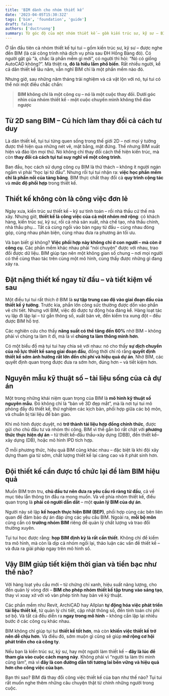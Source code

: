 ```yaml
---
title: 'BIM dành cho nhóm thiết kế'
date: '2023-04-05T15:30:32Z'
tags: ['bim', 'foundation', 'guide']
draft: false
authors: ['ductruong']
summary: Từ góc độ của một nhóm thiết kế – gồm kiến trúc sư, kỹ sư – BIM thường bị nhầm lẫn là chỉ một phần mềm nào đó.
---
```


Ở lần đầu tiên cả nhóm thiết kế tụi tui – gồm kiến trúc sư, kỹ sư – được nghe đến BIM (là cái công trình nhà dịch vụ phía sau ĐH Hồng Bàng đó). Có người gật gù “à, chắc là phần mềm gì mới”, có người thì hỏi: “Nó có giống AutoCAD không?”. Mà thiệt ra, **đó là hiểu lầm phổ biến**. Rất nhiều người, kể cả dân thiết kế lâu năm, vẫn nghĩ BIM chỉ là một phần mềm nào đó.

Nhưng giờ, sau những năm tháng trải nghiệm và cả vật lộn với nó, tụi tui có thể nói một điều chắc chắn:

> **BIM không chỉ là một công cụ – nó là một cuộc thay đổi. Dưới góc nhìn của nhóm thiết kế - một cuộc chuyển mình không thể đảo ngược**

<TOCInline toc={props.toc} exclude="" />

## Từ 2D sang BIM – Cú hích làm thay đổi cả cách tư duy

Là dân thiết kế, tụi tui từng quen sống trong thế giới 2D – nơi mọi ý tưởng được thể hiện qua những nét vẽ, mặt bằng, mặt đứng. Thế nhưng BIM xuất hiện và đảo lộn mọi thứ. Nó không chỉ thay đổi cách thể hiện kiến trúc, mà còn **thay đổi cả cách tụi tui suy nghĩ về một công trình**.

Ban đầu, học cách sử dụng công cụ BIM là thử thách – không ít người ngán ngẩm vì phải “học lại từ đầu”. Nhưng rồi tụi tui nhận ra: **việc học phần mềm chỉ là phần nổi của tảng băng**. BIM thực chất thay đổi cả **quy trình cộng tác** và **mức độ phối hợp** trong thiết kế.

## Thiết kế không còn là công việc đơn lẻ

Ngày xưa, kiến trúc sư thiết kế – kỹ sư tính toán – rồi nhà thầu cứ thế mà xây. Nhưng giờ, **thiết kế là công việc của cả một nhóm mở rộng**: có khách hàng, kiến trúc sư, kỹ sư, rồi cả nhà sản xuất, nhà chế tạo, nhà thầu chính, nhà thầu phụ… Tất cả cùng ngồi vào bàn ngay từ đầu – cùng nhau đóng góp, cùng nhau phản biện, cùng nhau đưa ra phương án tối ưu.

Và bạn biết gì không? **Việc phối hợp này không chỉ ở con người – mà còn ở công cụ**. Các phần mềm khác nhau phải “nói chuyện” được với nhau, trao đổi được dữ liệu. BIM giúp tạo nên một không gian số chung – nơi mọi người có thể cùng thao tác trên cùng một mô hình, cùng thấy được những gì đang xảy ra.

## Đặt nặng thiết kế ngay từ đầu – và tiết kiệm về sau

Một điều tụi tui rất thích ở BIM là **sự tập trung cao độ vào giai đoạn đầu của thiết kế ý tưởng**. Trước kia, phần lớn công sức thường được dồn vào phần vẽ chi tiết. Nhưng với BIM, việc đó được tự động hóa đáng kể. Hàng loạt tác vụ lặp đi lặp lại – từ gắn thông số, xuất bản vẽ, đến kiểm tra xung đột – đều được BIM hỗ trợ.

Các nghiên cứu cho thấy **năng suất có thể tăng đến 60%** nhờ BIM – không phải vì chúng ta làm ít đi, mà là vì **chúng ta làm thông minh hơn**.

Có một biểu đồ mà tụi tui hay chia sẻ với nhau: nó cho thấy **sự dịch chuyển của nỗ lực thiết kế sang giai đoạn đầu**, đồng thời chỉ rõ rằng **quyết định thiết kế sớm ảnh hưởng rất lớn đến chi phí và hiệu quả dự án**. Nhờ BIM, các quyết định quan trọng được đưa ra sớm hơn, đúng hơn – và tiết kiệm hơn.

## Nguyên mẫu kỹ thuật số – tài liệu sống của cả dự án

Một trong những khái niệm quan trọng của BIM là **mô hình kỹ thuật số nguyên mẫu**. Đó không chỉ là “bản vẽ 3D đẹp mắt”, mà là nơi tụi tui mô phỏng đầy đủ thiết kế, thử nghiệm các kịch bản, phối hợp giữa các bộ môn, và chuẩn bị tài liệu để bàn giao.

Khi mô hình được duyệt, nó **trở thành tài liệu hợp đồng chính thức**, được gửi cho chủ đầu tư và nhóm thi công. BIM vì thế gắn bó rất chặt với **phương thức thực hiện dự án** – từ thiết kế–đấu thầu–xây dựng (DBB), đến thiết kế–xây dựng (DB), hoặc mô hình IPD tích hợp.

Ở mỗi phương thức, hiệu quả BIM cũng khác nhau – đặc biệt là khi đội xây dựng tham gia từ sớm, chất lượng thiết kế lại càng cao và ít phát sinh hơn.

## Đội thiết kế cần được tổ chức lại để làm BIM hiệu quả

Muốn BIM trơn tru, **chủ đầu tư nên đưa ra yêu cầu rõ ràng từ đầu**, cả về mục tiêu lẫn thông tin đầu ra mong muốn. Và về phía nhóm thiết kế, điều quan trọng là **phải có người dẫn dắt** – một **quản lý BIM của dự án**.

Người này sẽ lập **kế hoạch thực hiện BIM (BEP)**, phối hợp cùng các bên liên quan để đảm bảo dự án đáp ứng các yêu cầu BIM. Ngoài ra, **mỗi bộ môn** cũng cần có **trưởng nhóm BIM** riêng để quản lý chất lượng và trao đổi thường xuyên.

Tụi tui học được rằng: **họp BIM định kỳ là rất cần thiết**. Không chỉ để kiểm tra mô hình, mà còn là dịp cả nhóm ngồi lại, thảo luận các vấn đề thiết kế – và đưa ra giải pháp ngay trên mô hình số.

## Vậy BIM giúp tiết kiệm thời gian và tiền bạc như thế nào?

Với hàng loạt yêu cầu mới – từ chứng chỉ xanh, hiệu suất năng lượng, cho đến quản lý vòng đời – **BIM cho phép nhóm thiết kế tập trung vào sáng tạo**, thay vì xoay xở với vô vàn phép tính hay bản vẽ kỹ thuật.

Các phần mềm như Revit, ArchiCAD hay Allplan **tự động hóa việc phát triển tài liệu thiết kế**, từ quản lý chi tiết, cập nhật thông số, đến tính toán chi phí sơ bộ. Và tất cả đều diễn ra **ngay trong mô hình** – không cần lặp lại nhiều bước ở các công cụ khác nhau.

BIM không chỉ giúp tụi tui **thiết kế tốt hơn**, mà còn **khiến việc thiết kế trở nên dễ chịu hơn**. Và điều đó, sớm muộn gì cũng sẽ giúp **mở rộng cơ hội phát triển cho cả công ty**.

Nếu bạn là kiến trúc sư, kỹ sư, hay một người làm thiết kế – **đây là lúc để tham gia vào cuộc cách mạng này**. Không phải vì “người ta làm thì mình cũng làm”, mà vì **đây là con đường dẫn tới tương lai bền vững và hiệu quả hơn cho công việc của bạn.**

Bạn thì sao? BIM đã thay đổi công việc thiết kế của bạn như thế nào? Tụi tui rất muốn nghe thêm những câu chuyện thật từ chính những người trong cuộc.
